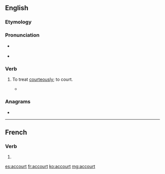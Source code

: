 ==English==

===Etymology===
{{prefix|ac|gloss1=to|court|gloss2=woo|lang=en}}

===Pronunciation===
* {{a|RP}} {{IPA|/əˈkɔːt/|lang=en}}

* {{audio|en-us-accourt.ogg|Audio (US)|lang=en}}

===Verb===
{{en-verb}}

# {{lb|en|obsolete}} To treat [[courteously]]; to court.
#* {{quote-book|title=[[w:The Faerie Queene|The Faerie Queene]]|page=71|author=[[w:Edmund Spenser|Edmund Spenser]]|passage=Whilest she her selfe thus busily did frame Seemely to entertaine her new-come guest, Newes hereof to her other sisters came, Who all this while were at their wanton rest, '''Accourting''' each her frend with lavish fest|year=''a'' 1596}}

===Anagrams===
* {{l|en|crocuta}}

----

==French==

===Verb===
{{fr-verb-form}}

# {{inflection of|accourir||3|s|pres|indc|lang=fr}}

[[es:accourt]]
[[fr:accourt]]
[[ko:accourt]]
[[mg:accourt]]